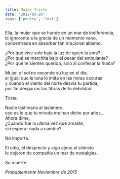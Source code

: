 ```yaml
---
title: Mujer Triste
date: '2012-03-20'
tags: ['poetry', 'lost']
---
```


<div className="italic">
Ella, la mujer que se hunde en un mar de indiferencia,<br/>
la ignorante a la gracia de un momento vano,<br/>  
concentrada en absorber tan irracional abismo.<br/>

¿Por qué vive solo bajo la luz de quien la ama? <br/>
¿Por qué se marchita bajo el pesar del ambulante? <br/>
¿Por qué te sientes querida, solo al confesar la huida? <br/>

Mujer, el sol no esconde su luz en el día, <br/>
al igual que la luna lo imita en las horas oscuras <br/>
y cuando el viento del norte desvía tu partida,<br/>
por fin desgarras las fibras de tu debilidad.<br/>

Triste.<br/>

Nadie lastimaría al lastimero,<br/>
eso es lo que tu mirada me han dicho por años...<br/>
Ahora dime,<br/>
¿Cuándo fue la ultima vez que amaste, <br/>
sin esperar nada a cambio?<br/>

No importa.<br/>

El odio, el desprecio y algo ajeno al silencio<br/>
le dejaron de compañía un mar de nostalgias.<br/>

Su muerte.<br/>
</div>

*Probablemente Noviembre de 2015*